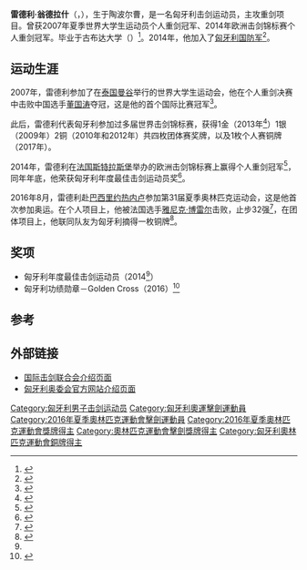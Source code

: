 {{NoteTA|G1=Sports}}
{{Infobox fencer
| name           = 雷德利·翁德拉什
| image          = Andras Redli 2013 Fencing WCH SMS-IN t144235.jpg
| imagesize      = 
| caption        = 雷德利·翁德拉什，摄于2013年世锦赛期间
| birth_name     = 
| fullname       = {{lang|hu|Rédli András}}
| nickname       = 
| country        = {{HUN}}
| residence      = [[布达佩斯|布达佩斯]]
| birth_date     = {{birth date and age|1983|10|21|df=yes}}
| birth_place    = {{HUN}}[[陶波尔曹|陶波尔曹]]
| death_date     = 
| death_place    = 
| height         = {{height|m=1.93|abbr=on}}
| weight         = {{weight|kg=82|abbr=on}}
| website        = 
| weapon         = [[重剑|重剑]]
| hand           = 右撇子
| club           = [[File:Azzurro_e_Nero2.svg|20px]] Balaton
| natlcoach      = 
| headcoach      = 
| formercoach    = 
| fieranking     = 
| show-medal     = no
| medaltemplates = 
{{MedalSport|男子击剑}}
{{MedalCountry|{{HUN}}}}
{{MedalCompetition|[[奥林匹克运动会|奥林匹克运动会]]}}
{{MedalBronze| [[2016年夏季奥林匹克运动会|2016 里约热内卢]] | [[2016年夏季奥林匹克运动会击剑比赛|团体重剑]]}}
{{MedalCompetition|[[世界击剑锦标赛|世界击剑锦标赛]]}}
{{MedalGold|[[2013年世界击剑锦标赛|2013 布达佩斯]]|团体重剑}}
{{MedalSilver|[[2009年世界击剑锦标赛|2009 安塔利亚]]|团体重剑}}
{{MedalBronze|[[2010年世界击剑锦标赛|2010 巴黎]]|团体重剑}}
{{MedalBronze|[[2012年世界击剑锦标赛|2012 基辅]]|团体重剑}}
{{MedalBronze|[[2017年世界击剑锦标赛|2017 莱比锡]]|个人重剑}}
{{MedalCompetition|欧洲击剑锦标赛}}
{{MedalGold|2009 普罗夫迪夫|团体重剑}}
{{MedalGold|2014 斯特拉斯堡|个人重剑}}
{{MedalSilver|2011 谢菲尔德|团体重剑}}
{{MedalSilver|2013 萨格勒布|团体重剑}}
{{MedalBronze|2019 杜塞尔多夫|团体重剑}}
{{MedalCompetition|[[夏季世界大學運動會|夏季世界大學運動會]]}}
{{MedalGold|[[2007年夏季世界大學運動會|2007 曼谷]]|个人重剑}}
}}
{{Eastern name order|匈牙利语|匈牙利人名}}
'''雷德利·翁德拉什'''（{{lang-hu|Rédli András}}，{{bd|1983年|10月21日||}}），生于陶波尔曹，是一名匈牙利击剑运动员，主攻重剑项目。曾获2007年夏季世界大学生运动员个人重剑冠军、2014年欧洲击剑锦标赛个人重剑冠军。毕业于古布达大学（{{lang|hu|Óbudai Egyetem}}）<ref name="obudau">{{cite web|url=http://news.uni-obuda.hu/articles/2016/08/15/egyetemunk-hallgatoja-redli-andras-olimpiai-bronzermes|script-title=hu:Egyetemünk hallgatója, Rédli András olimpiai bronzérmes!|publisher={{lang|hu|Óbudai Egyetem}}|date=2016-08-15|accessdate=2016-11-28|archiveurl=https://web.archive.org/web/20161104005502/http://news.uni-obuda.hu/articles/2016/08/15/egyetemunk-hallgatoja-redli-andras-olimpiai-bronzermes|archivedate=2016-11-04|deadurl=no}}</ref>。2014年，他加入了[[匈牙利国防军|匈牙利国防军]]<ref>{{cite web|url=http://www.honvedelem.hu/cikk/45217_kivivott_kituntetes|script-title=hu:Kivívott kitüntetés|website=Honvédelem.hu|date=2014-07-09|accessdate=2016-11-28|archiveurl=https://archive.is/20140801031617/http://www.honvedelem.hu/cikk/45217_kivivott_kituntetes|archivedate=2014-08-01|deadurl=no|first=Péter|last=Snoj}}</ref>。

==运动生涯==
2007年，雷德利参加了在[[泰国|泰国]][[曼谷|曼谷]]举行的世界大学生运动会，他在个人重剑决赛中击败中国选手[[董国涛|董国涛]]夺冠，这是他的首个国际比赛冠军<ref>{{cite web|url=http://www.origo.hu/sport/20070811-megvan-az-elso-magyar-universiadearany.html|script-title=hu:Megvan az első magyar Universiade-arany|publisher=Origo|date=2007-08-11|accessdate=2016-11-28|archive-date=2015-09-24|archive-url=https://web.archive.org/web/20150924142314/http://www.origo.hu/sport/20070811-megvan-az-elso-magyar-universiadearany.html|dead-url=no}}</ref>。

此后，雷德利代表匈牙利参加过多届世界击剑锦标赛，获得1金（2013年<ref>{{cite web|url=http://www.nemzetisport.hu/egyeb_egyeni/vivo-vb-mar-biztos-eremert-kuzdhet-a-ferfi-parbajtorcsapat-2270181|script-title=hu:Férfi párbajtőrcsapatunk aranyérmes a vb-n!|publisher=Nemzeti Sport|date=2013-08-11|accessdate=2016-11-28|archive-date=2016-08-17|archive-url=https://web.archive.org/web/20160817155401/http://www.nemzetisport.hu/egyeb_egyeni/vivo-vb-mar-biztos-eremert-kuzdhet-a-ferfi-parbajtorcsapat-2270181|dead-url=no}}</ref>）1银（2009年）2铜（2010年和2012年）共四枚团体赛奖牌，以及1枚个人赛铜牌（2017年）。

2014年，雷德利在[[法国|法国]][[斯特拉斯堡|斯特拉斯堡]]举办的欧洲击剑锦标赛上赢得个人重剑冠军<ref>{{cite web|url=http://www.nemzetisport.hu/egyeb_egyeni/vivo-eb-redli-andras-parades-teljesitmennyel-aranyermes-2341237|script-title=hu:Vívó Eb: Rédli András parádés teljesítménnyel aranyérmes|date=2014-06-07|accessdate=2016-11-28|publisher=Nemzeti Sport|archive-date=2016-06-30|archive-url=https://web.archive.org/web/20160630095659/http://www.nemzetisport.hu/egyeb_egyeni/vivo-eb-redli-andras-parades-teljesitmennyel-aranyermes-2341237|dead-url=no}}</ref>，同年年底，他荣获匈牙利年度最佳击剑运动员奖<ref name="nemzeti20141210">{{cite web|url=http://www.nemzetisport.hu/egyeb_egyeni/sportszovetsegek-berki-tizedszer-juhasz-harmadszor-ime-a-legjobbak-2381807|script-title=hu:Sportszövetségek: Berki tizedszer, Juhász harmadszor - íme, a legjobbak|publisher=Nemzeti Sport|date=2014-12-10|accessdate=2016-11-28|author=MTI|archive-date=2017-02-27|archive-url=https://web.archive.org/web/20170227020153/http://www.nemzetisport.hu/egyeb_egyeni/sportszovetsegek-berki-tizedszer-juhasz-harmadszor-ime-a-legjobbak-2381807|dead-url=no}}</ref>。

2016年8月，雷德利赴[[巴西|巴西]][[里约热内卢|里约热内卢]]参加第31届夏季奥林匹克运动会，这是他首次参加奥运。在个人项目上，他被法国选手[[雅尼克·博雷尔|雅尼克·博雷尔]]击败，止步32强<ref>{{cite web|url=http://www.nemzetisport.hu/rio-2016/rio-2016-magyar-parbaj-a-16-kozott-redli-kiesett-2518475|script-title=hu:Rio 2016: magyar párbaj a 16 között, Rédli kiesett|publisher=Nemzeti Sport|date=2016-08-09|accessdate=2016-11-28|archive-date=2016-10-16|archive-url=https://web.archive.org/web/20161016193054/http://www.nemzetisport.hu/rio-2016/rio-2016-magyar-parbaj-a-16-kozott-redli-kiesett-2518475|dead-url=no}}</ref>，在团体项目上，他联同队友为匈牙利摘得一枚铜牌<ref>{{cite web|url=http://www.nemzetisport.hu/rio-2016/rio-2016-ferfi-parbajtorcsapat-2519845|script-title=hu:Bronzérmes a férfi párbajtőrcsapat!|publisher=Nemzeti Sport|date=2016-08-14|accessdate=2016-11-18|archive-date=2016-11-01|archive-url=https://web.archive.org/web/20161101114606/http://www.nemzetisport.hu/rio-2016/rio-2016-ferfi-parbajtorcsapat-2519845|dead-url=no}}</ref>。

==奖项==
* 匈牙利年度最佳击剑运动员（2014<ref name="nemzeti20141210"/>）
* 匈牙利功绩勋章－Golden Cross（2016）<ref>{{cite web|url=http://www.m4sport.hu/2016/09/23/orban-viktor-nagyszeru-es-hatartalan-erzes-magyarnak-lenni/|script-title=hu:Orbán Viktor: "Nagyszerű és határtalan érzés magyarnak lenni"|publisher=M4 Sport|date=2016-09-23|accessdate=2016-11-18|archive-date=2016-09-24|archive-url=https://web.archive.org/web/20160924033142/http://www.m4sport.hu/2016/09/23/orban-viktor-nagyszeru-es-hatartalan-erzes-magyarnak-lenni/|dead-url=yes}}</ref>

==参考==
{{Reflist}}

== 外部链接 ==
{{Commons category|András Rédli}}
* [http://fie.org/fencers/fencer/4202 国际击剑联合会介绍页面] {{Wayback|url=http://fie.org/fencers/fencer/4202 |date=20161102041533 }}
* [http://olimpia.hu/champdata/details/id/469 匈牙利奥委会官方网站介绍页面] {{Wayback|url=http://olimpia.hu/champdata/details/id/469 |date=20171023183022 }}

{{Authority control}}
{{DEFAULTSORT:Redli, Andras}}
[[Category:匈牙利男子击剑运动员|Category:匈牙利男子击剑运动员]]
[[Category:匈牙利奧運擊劍運動員|Category:匈牙利奧運擊劍運動員]]
[[Category:2016年夏季奧林匹克運動會擊劍運動員|Category:2016年夏季奧林匹克運動會擊劍運動員]]
[[Category:2016年夏季奧林匹克運動會獎牌得主|Category:2016年夏季奧林匹克運動會獎牌得主]]
[[Category:奧林匹克運動會擊劍獎牌得主|Category:奧林匹克運動會擊劍獎牌得主]]
[[Category:匈牙利奧林匹克運動會銅牌得主|Category:匈牙利奧林匹克運動會銅牌得主]]